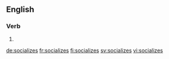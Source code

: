 
==English==

===Verb===
{{head|en|verb form}}

# {{en-third-person singular of|socialize}}

[[de:socializes]]
[[fr:socializes]]
[[fi:socializes]]
[[sv:socializes]]
[[vi:socializes]]